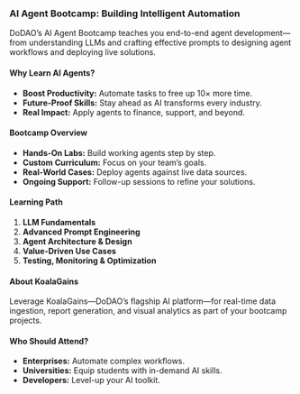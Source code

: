 ### **AI Agent Bootcamp: Building Intelligent Automation**

DoDAO’s AI Agent Bootcamp teaches you end-to-end agent development—from understanding LLMs and crafting effective prompts to designing agent workflows and deploying live solutions.

#### **Why Learn AI Agents?**

- **Boost Productivity:** Automate tasks to free up 10× more time.  
- **Future-Proof Skills:** Stay ahead as AI transforms every industry.  
- **Real Impact:** Apply agents to finance, support, and beyond.

#### **Bootcamp Overview**

- **Hands-On Labs:** Build working agents step by step.  
- **Custom Curriculum:** Focus on your team’s goals.  
- **Real-World Cases:** Deploy agents against live data sources.  
- **Ongoing Support:** Follow-up sessions to refine your solutions.

#### **Learning Path**

1. **LLM Fundamentals**  
2. **Advanced Prompt Engineering**  
3. **Agent Architecture & Design**  
4. **Value-Driven Use Cases**  
5. **Testing, Monitoring & Optimization**

#### **About KoalaGains**

Leverage KoalaGains—DoDAO’s flagship AI platform—for real-time data ingestion, report generation, and visual analytics as part of your bootcamp projects.

#### **Who Should Attend?**

- **Enterprises:** Automate complex workflows.  
- **Universities:** Equip students with in-demand AI skills.  
- **Developers:** Level-up your AI toolkit.

